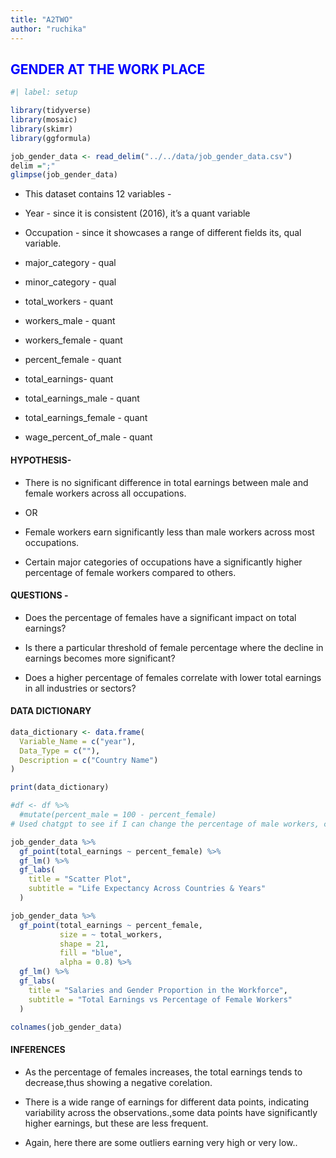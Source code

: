 ```yaml
---
title: "A2TWO"
author: "ruchika"
---
```


## GENDER AT THE WORK PLACE {style="color: blue"}

```r
#| label: setup

library(tidyverse)
library(mosaic)
library(skimr)
library(ggformula)
```

```r
job_gender_data <- read_delim("../../data/job_gender_data.csv")
delim =";"
glimpse(job_gender_data)
```

-   This dataset contains 12 variables -

-   Year - since it is consistent (2016), it's a quant variable

-   Occupation - since it showcases a range of different fields its, qual variable.

-   major_category - qual

-   minor_category - qual

-   total_workers - quant

-   workers_male - quant

-   workers_female - quant

-   percent_female - quant

-   total_earnings- quant

-   total_earnings_male - quant

-   total_earnings_female - quant

-   wage_percent_of_male - quant

#### HYPOTHESIS- 

-   There is no significant difference in total earnings between male and female workers across all occupations.

-   OR

-   Female workers earn significantly less than male workers across most occupations.

-   Certain major categories of occupations have a significantly higher percentage of female workers compared to others.

#### QUESTIONS -

-   Does the percentage of females have a significant impact on total earnings?

-   Is there a particular threshold of female percentage where the decline in earnings becomes more significant?

-   Does a higher percentage of females correlate with lower total earnings in all industries or sectors?

#### DATA DICTIONARY

```r
data_dictionary <- data.frame(
  Variable_Name = c("year"),
  Data_Type = c(""),
  Description = c("Country Name")
)

print(data_dictionary)
```

```r
#df <- df %>%
  #mutate(percent_male = 100 - percent_female)
# Used chatgpt to see if I can change the percentage of male workers, code didnt work
```

```r
job_gender_data %>%
  gf_point(total_earnings ~ percent_female) %>%
  gf_lm() %>%
  gf_labs(
    title = "Scatter Plot",
    subtitle = "Life Expectancy Across Countries & Years"
  )
```

```r
job_gender_data %>%
  gf_point(total_earnings ~ percent_female, 
           size = ~ total_workers,  
           shape = 21, 
           fill = "blue",
           alpha = 0.8) %>% 
  gf_lm() %>%
  gf_labs(
    title = "Salaries and Gender Proportion in the Workforce",
    subtitle = "Total Earnings vs Percentage of Female Workers"
  )

```

```r
colnames(job_gender_data)
```

#### INFERENCES

-   As the percentage of females increases, the total earnings tends to decrease,thus showing a negative corelation.

-   There is a wide range of earnings for different data points, indicating variability across the observations.,some data points have significantly higher earnings, but these are less frequent.

-   Again, here there are some outliers earning very high or very low..
